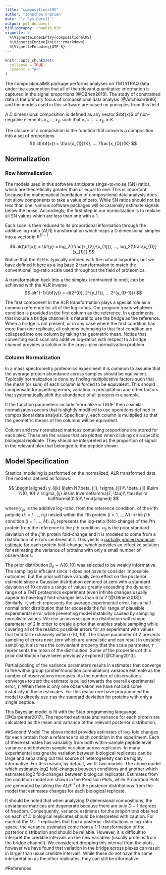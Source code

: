 ```yaml
---
title: "compositionalMS"
author: "Jonathon O'Brien"
date: "`r Sys.Date()`"
output: pdf_document
bibliography: compBib.bib
vignette: >
  %\VignetteIndexEntry{compositionalMS}
  %\VignetteEngine{knitr::rmarkdown}
  %\VignetteEncoding{UTF-8}
---
```


```r
knitr::opts_chunk$set(
  collapse = TRUE,
  comment = "#>"
)
```

The compositionalMS package performs analyses on TMT/iTRAQ data under the assumption that all of the relevant quantitative information is captured in the signal proportions [@OBrien2018].  The study of constrained data is the primary focus of compositional data analysis [@Aitchison1986] and the models used in this software are based on prinicples from this field.

A $D$ dimensional composition is defined as any vector $\bf{x}$ of non-negative elements $x_{1}, ..., x_{D}$ such that $x_{1} + ... + x_{D} = K$.  

The closure of a composition is the function that converts a composition into a set of proportions
$$
cl(\bf{x}) = \frac{x_{1}}{K}, ..., \frac{x_{D}}{K}
$$

## Normalization

### Row Normalization

The models used in this software anticipate singal-to-noise (SN) ratios, which are theoretically greater than or equal to one.  This is important because the mathematical foundation of compositional data analysis does not allow components to take a value of zero.  While SN ratios should not be less than one, various software packages will occasionally estimate signals below the noise.  Accordingly, the first step in our normalization is to replace all SN values which are less than one with a 1.  

Each scan is then reduced to its proportional information through the additive log-ratio (ALR) transformation which maps a D dimensional simplex into a vector in $\mathbb{R}^{D-1}$.  


$$
alr(\bf{x}) = \bf{y} = log_2(\frac{x_{2}}{x_{1}}), ..., log_2(\frac{x_{D}}{x_{1}})
$$
Notice that the ALR is typically defined with the natural logarithm, but we have defined it here as a log base 2 transformation to match the conventional log-ratio scale used throughout the field of proteomics.

A transformation back into a the simplex (contrained to one), can be achieved with the ALR inverse
$$
alr^{-1}(\bf{y}) = cl(2^{0}, 2^{y_{1}}, ... 2^{y_{D-1}})
$$

The first component in the ALR transformation plays a special role as a common reference for all of the log-ratios.  Our program treats whatever condition is provided in the first column as the reference.  In experiments that include a bridge channel it is natural to use the bridge as the reference.  When a bridge is not present, or in any case where the first condition has more than one replicate, all columns belonging to that first condition are collapsed into one column by taking the geometric mean.  Notice that converting each scan into additive log-ratios with respect to a bridge channel provides a solution to the cross-plex normalization problem.

### Column Normalization

In a mass spectrometry proteomics experiment it is common to assume that the average protein abundance across samples should be equivalent.  Typically normalization is done by finding multiplicative factors such that the mean (or sum) of each column is forced to be equivalent.  This should compensate for pipetting errors, variation in precipitation and other factors that systematically shift the abundance of all proteins in a sample.

If the function parameters include 'normalize = TRUE' then a similar normalization occurs that is slightly modified to use operations defined in compositional data analysis.  Specifically, each column is multiplied so that the geometric means of the columns will be equivalent.

Column and row normalized matrices containing proportions are stored for each plex.  These are the values that are plotted when clicking on a specific biological replicate.  They should be interpreted as the proportion of signal in the relevant plex that belonged to the peptide shown. 

## Model Specification

Stastical modeling is performed on the normalized, ALR transformed data.  The model is defined as follows:

$$
\begin{aligned}
y_{ijk} &\sim N(\beta_{ij}, \sigma_{ij})\\
\beta_{ij} &\sim N(0, 10) \\
\sigma_{ij} &\sim InverseGamma(2, \tau)\\
\tau &\sim halfNormal(0,5)\\
\end{aligned}
$$

where $y_{ijk}$ is the additive log-ratio, from the reference condition, of the $k$'th petpide $(k = 1,..., n_{ij})$ nested within the $i$'th protein $(i = 1,..., N)$ in the $j$'th condition $(j = 1,...,M)$.  $\beta_{ij}$ represents the log-ratio (fold-change) of the $i$'th protein from the reference to the $j$'th condition.  $\sigma_{ij}$ is the prior standard deviation of the $ij$'th protein fold-change and it is modeled to come from a distribution of errors centered at $\tau$.  This yields a [partially pooled variance estimate](http://mc-stan.org/users/documentation/case-studies/pool-binary-trials.html) for each protein fold-change, which provides an effective solution for estimating the variance of proteins with only a small number of observations. 

The prior distribution $\beta_{ij} \sim N(0, 10)$ was selected to be weakly informative.  The sampling is efficient since it does not have to consider impossible outcomes, but the prior will have virtually zero effect on the posterior estimate since a Gaussian distribution centered at zero with a standard deviation of 10 covers a range of values greatly exceeding the dynamic range of a TMT proteomics experiment (even infinite changes usually appear to have log2 fold-changes less than 6 or 7 [@OBrien2018]).  Similarly, $\tau$, which represents the average experimental error, has a half-normal prior distribution that far exceeeds the full range of plausible experimental error while preventing model instability caused by sampling unrealistic values.  We use an inverse-gamma distribution with shape parameter of 2 in order to create a prior that enables stable sampling while covering all of the realistic possibile errors for an experiment with values that tend fall exclusively within (-10, 10).  The shape parameter of 2 prevents sampling of errors near zero which are unrealistic and can result in unstable sampling, it also has the convienient property that the scale parameter, $\tau$ reprensents the mean of the distribution.  Some of the properties of this prior distribution have been previously explored [@Chung2013].

Partial pooling of the variance parameters results in estimates that converge to the within group (protein/condition combination) variance estimate as the number of observations increases.  As the number of observations converges to zero the estimate is pulled towards the overall experimental error, $\tau$.  When there is only one observation we have noticed some instability in these estimates.  For this reason we have programmed the model to directly use $\tau$ as the standard deviation for proteins with only a single peptide. 

This Bayesian model is fit with the Stan programming languange [@Carpenter2017]. The reported estimate and variance for each protein are calculated as the mean and variance of the relevant posterior distribution.  

##Second Model
The above model provides estimates of log-fold changes for each protein from a reference to each condition in the experiment.  Each of these estimates has variability from both within-sample peptide level variance and between sample variation across replicates.  In many experimental designs the variation between biological replicates can be large and separating out this source of heterogeneity can be highly informative.  For this reason, by default, we fit two models.  The above model which estimates log2 fold-changes between conditions and another which estimates log2 fold-changes between biological replicates.  Estimates from the condition model are shown in the Precision Plots, while Proportion Plots are generated by taking the $ALR^{-1}$ of the posterior distributions from the model that estimates changes for each biological replicate.

It should be noted that when analyzing $D$ dimensional compositions, the covariance matrices are degenerate because there are only $D-1$ degrees of freedom.  Consequently, variance estimates for the proportions obtained on each of $D$ biological replicates should be interpreted with caution.  For each of the $D-1$ replicates that had a posterior distributions in log-ratio space, the variance estimates come from a 1-1 transformation of the posterior distribution and should be reliable.  However, it is difficult to interpret the credible intervals on the new variables (usually proteins from the bridge channel).  We considered dropping this interval from the plots, however we have found that variation in the bridge across plexes can result in larger than usual credible intervals.  While these do not have the same interpretation as the other replicates, they can still be informative. 


#References

